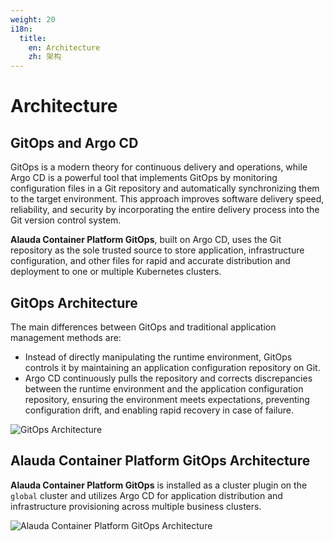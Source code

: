 ```yaml
---
weight: 20
i18n:
  title:
    en: Architecture
    zh: 架构
---
```


# Architecture

## GitOps and Argo CD

GitOps is a modern theory for continuous delivery and operations, while Argo CD is a powerful tool that implements GitOps by monitoring configuration files in a Git repository and automatically synchronizing them to the target environment. This approach improves software delivery speed, reliability, and security by incorporating the entire delivery process into the Git version control system.

**Alauda Container Platform GitOps**, built on Argo CD, uses the Git repository as the sole trusted source to store application, infrastructure configuration, and other files for rapid and accurate distribution and deployment to one or multiple Kubernetes clusters.

## GitOps Architecture

The main differences between GitOps and traditional application management methods are:
- Instead of directly manipulating the runtime environment, GitOps controls it by maintaining an application configuration repository on Git.
- Argo CD continuously pulls the repository and corrects discrepancies between the runtime environment and the application configuration repository, ensuring the environment meets expectations, preventing configuration drift, and enabling rapid recovery in case of failure.

![GitOps Architecture](./assets/architecture_gitops.jpg "GitOps Architecture")

## Alauda Container Platform GitOps Architecture

**Alauda Container Platform GitOps** is installed as a cluster plugin on the `global` cluster and utilizes Argo CD for application distribution and infrastructure provisioning across multiple business clusters.

![Alauda Container Platform GitOps Architecture](./assets/architecture_alauda_gitops.png "Alauda Container Platform GitOps Architecture")
